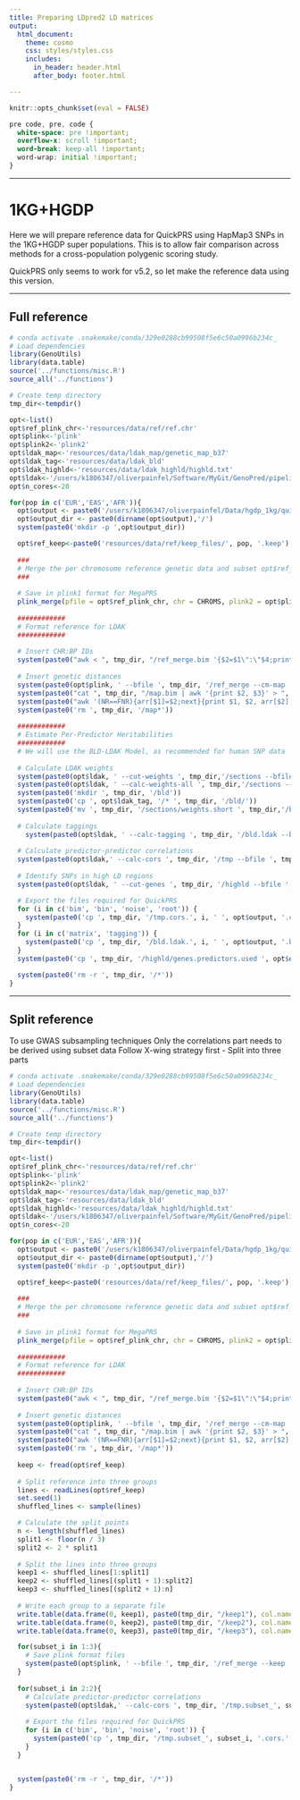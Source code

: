 ```yaml
---
title: Preparing LDpred2 LD matrices
output: 
  html_document:
    theme: cosmo
    css: styles/styles.css
    includes:
      in_header: header.html
      after_body: footer.html

---
```


```r
knitr::opts_chunk$set(eval = FALSE)
```

```css
pre code, pre, code {
  white-space: pre !important;
  overflow-x: scroll !important;
  word-break: keep-all !important;
  word-wrap: initial !important;
}
```

***

# 1KG+HGDP

Here we will prepare reference data for QuickPRS using HapMap3 SNPs in the 1KG+HGDP super populations. This is to allow fair comparison across methods for a cross-population polygenic scoring study. 

QuickPRS only seems to work for v5.2, so let make the reference data using this version.

***

## Full reference

```r
# conda activate .snakemake/conda/329e0288cb99508f5e6c50a0996b234c_
# Load dependencies
library(GenoUtils)
library(data.table)
source('../functions/misc.R')
source_all('../functions')

# Create temp directory
tmp_dir<-tempdir()

opt<-list()
opt$ref_plink_chr<-'resources/data/ref/ref.chr'
opt$plink<-'plink'
opt$plink2<-'plink2'
opt$ldak_map<-'resources/data/ldak_map/genetic_map_b37'
opt$ldak_tag<-'resources/data/ldak_bld'
opt$ldak_highld<-'resources/data/ldak_highld/highld.txt'
opt$ldak<-'/users/k1806347/oliverpainfel/Software/MyGit/GenoPred/pipeline/resources/software/ldak5.2/ldak5.2.linux'
opt$n_cores<-20

for(pop in c('EUR','EAS','AFR')){
  opt$output <- paste0('/users/k1806347/oliverpainfel/Data/hgdp_1kg/quickprs/hm3/', pop, '/', pop)
  opt$output_dir <- paste0(dirname(opt$output),'/')
  system(paste0('mkdir -p ',opt$output_dir))

  opt$ref_keep<-paste0('resources/data/ref/keep_files/', pop, '.keep')
  
  ###
  # Merge the per chromosome reference genetic data and subset opt$ref_keep
  ###
  
  # Save in plink1 format for MegaPRS
  plink_merge(pfile = opt$ref_plink_chr, chr = CHROMS, plink2 = opt$plink2, keep = opt$ref_keep, make_bed =T, out = paste0(tmp_dir, '/ref_merge'))
  
  ############
  # Format reference for LDAK
  ############
  
  # Insert CHR:BP IDs
  system(paste0("awk < ", tmp_dir, "/ref_merge.bim '{$2=$1\":\"$4;print $0}' > ", tmp_dir, '/tmp.bim; mv ', tmp_dir, '/tmp.bim ', tmp_dir, '/ref_merge.bim'))
  
  # Insert genetic distances
  system(paste0(opt$plink, ' --bfile ', tmp_dir, '/ref_merge --cm-map ', opt$ldak_map,'/genetic_map_chr@_combined_b37.txt --make-bed --out ', tmp_dir, '/map'))
  system(paste0("cat ", tmp_dir, "/map.bim | awk '{print $2, $3}' > ", tmp_dir, '/map.all'))
  system(paste0("awk '(NR==FNR){arr[$1]=$2;next}{print $1, $2, arr[$2], $4, $5, $6}' ", tmp_dir, '/map.all ', tmp_dir, '/ref_merge.bim > ', tmp_dir, '/tmp.bim; mv ', tmp_dir, '/tmp.bim ', tmp_dir, '/ref_merge.bim'))
  system(paste0('rm ', tmp_dir, '/map*'))
  
  ############
  # Estimate Per-Predictor Heritabilities
  ############
  # We will use the BLD-LDAK Model, as recommended for human SNP data
  
  # Calculate LDAK weights
  system(paste0(opt$ldak, ' --cut-weights ', tmp_dir,'/sections --bfile ', tmp_dir, '/ref_merge --max-threads ', opt$n_cores))
  system(paste0(opt$ldak, ' --calc-weights-all ', tmp_dir,'/sections --bfile ', tmp_dir, '/ref_merge --max-threads ', opt$n_cores))
  system(paste0('mkdir ', tmp_dir, '/bld'))
  system(paste0('cp ', opt$ldak_tag, '/* ', tmp_dir, '/bld/'))
  system(paste0('mv ', tmp_dir, '/sections/weights.short ', tmp_dir,'/bld/bld65'))
  
  # Calculate taggings
    system(paste0(opt$ldak, ' --calc-tagging ', tmp_dir, '/bld.ldak --bfile ', tmp_dir, '/ref_merge --ignore-weights YES --power -.25 --annotation-number 65 --annotation-prefix ', tmp_dir, '/bld/bld --window-cm 1 --save-matrix YES --max-threads ', opt$n_cores))
    
  # Calculate predictor-predictor correlations
  system(paste0(opt$ldak,' --calc-cors ', tmp_dir, '/tmp --bfile ', tmp_dir, '/ref_merge --window-cm 3 --max-threads ', opt$n_cores))
    
  # Identify SNPs in high LD regions
  system(paste0(opt$ldak, ' --cut-genes ', tmp_dir, '/highld --bfile ', tmp_dir, '/ref_merge --genefile ', opt$ldak_highld, ' --max-threads ', opt$n_cores))

  # Export the files required for QuickPRS
  for (i in c('bim', 'bin', 'noise', 'root')) {
    system(paste0('cp ', tmp_dir, '/tmp.cors.', i, ' ', opt$output, '.cors.', i))
  }
  for (i in c('matrix', 'tagging')) {
    system(paste0('cp ', tmp_dir, '/bld.ldak.', i, ' ', opt$output, '.bld.ldak.quickprs.', i))
  }
  system(paste0('cp ', tmp_dir, '/highld/genes.predictors.used ', opt$output_dir, '/highld.snps'))

  system(paste0('rm -r ', tmp_dir, '/*'))
}

```

***

## Split reference

To use GWAS subsampling techniques
Only the correlations part needs to be derived using subset data
Follow X-wing strategy first - Split into three parts

```r
# conda activate .snakemake/conda/329e0288cb99508f5e6c50a0996b234c_
# Load dependencies
library(GenoUtils)
library(data.table)
source('../functions/misc.R')
source_all('../functions')

# Create temp directory
tmp_dir<-tempdir()

opt<-list()
opt$ref_plink_chr<-'resources/data/ref/ref.chr'
opt$plink<-'plink'
opt$plink2<-'plink2'
opt$ldak_map<-'resources/data/ldak_map/genetic_map_b37'
opt$ldak_tag<-'resources/data/ldak_bld'
opt$ldak_highld<-'resources/data/ldak_highld/highld.txt'
opt$ldak<-'/users/k1806347/oliverpainfel/Software/MyGit/GenoPred/pipeline/resources/software/ldak5.2/ldak5.2.linux'
opt$n_cores<-20

for(pop in c('EUR','EAS','AFR')){
  opt$output <- paste0('/users/k1806347/oliverpainfel/Data/hgdp_1kg/quickprs/hm3_subset/', pop, '/', pop)
  opt$output_dir <- paste0(dirname(opt$output),'/')
  system(paste0('mkdir -p ',opt$output_dir))

  opt$ref_keep<-paste0('resources/data/ref/keep_files/', pop, '.keep')
  
  ###
  # Merge the per chromosome reference genetic data and subset opt$ref_keep
  ###
  
  # Save in plink1 format for MegaPRS
  plink_merge(pfile = opt$ref_plink_chr, chr = CHROMS, plink2 = opt$plink2, keep = opt$ref_keep, make_bed =T, out = paste0(tmp_dir, '/ref_merge'))
  
  ############
  # Format reference for LDAK
  ############
  
  # Insert CHR:BP IDs
  system(paste0("awk < ", tmp_dir, "/ref_merge.bim '{$2=$1\":\"$4;print $0}' > ", tmp_dir, '/tmp.bim; mv ', tmp_dir, '/tmp.bim ', tmp_dir, '/ref_merge.bim'))
  
  # Insert genetic distances
  system(paste0(opt$plink, ' --bfile ', tmp_dir, '/ref_merge --cm-map ', opt$ldak_map,'/genetic_map_chr@_combined_b37.txt --make-bed --out ', tmp_dir, '/map'))
  system(paste0("cat ", tmp_dir, "/map.bim | awk '{print $2, $3}' > ", tmp_dir, '/map.all'))
  system(paste0("awk '(NR==FNR){arr[$1]=$2;next}{print $1, $2, arr[$2], $4, $5, $6}' ", tmp_dir, '/map.all ', tmp_dir, '/ref_merge.bim > ', tmp_dir, '/tmp.bim; mv ', tmp_dir, '/tmp.bim ', tmp_dir, '/ref_merge.bim'))
  system(paste0('rm ', tmp_dir, '/map*'))
  
  keep <- fread(opt$ref_keep)
  
  # Split reference into three groups
  lines <- readLines(opt$ref_keep)
  set.seed(1)
  shuffled_lines <- sample(lines)

  # Calculate the split points
  n <- length(shuffled_lines)
  split1 <- floor(n / 3)
  split2 <- 2 * split1
  
  # Split the lines into three groups
  keep1 <- shuffled_lines[1:split1]
  keep2 <- shuffled_lines[(split1 + 1):split2]
  keep3 <- shuffled_lines[(split2 + 1):n]
  
  # Write each group to a separate file
  write.table(data.frame(0, keep1), paste0(tmp_dir, "/keep1"), col.names = F, row.names = F, quote = F)
  write.table(data.frame(0, keep2), paste0(tmp_dir, "/keep2"), col.names = F, row.names = F, quote = F)
  write.table(data.frame(0, keep3), paste0(tmp_dir, "/keep3"), col.names = F, row.names = F, quote = F)

  for(subset_i in 1:3){
    # Save plink format files
    system(paste0(opt$plink, ' --bfile ', tmp_dir, '/ref_merge --keep ', tmp_dir, '/keep', subset_i, ' --make-bed --out ', opt$output, '.subset_', subset_i))
  }
  
  for(subset_i in 2:2){
    # Calculate predictor-predictor correlations
    system(paste0(opt$ldak,' --calc-cors ', tmp_dir, '/tmp.subset_', subset_i, ' --keep ', tmp_dir, '/keep', subset_i, ' --bfile ', tmp_dir, '/ref_merge --window-cm 3 --max-threads ', opt$n_cores))
      
    # Export the files required for QuickPRS
    for (i in c('bim', 'bin', 'noise', 'root')) {
      system(paste0('cp ', tmp_dir, '/tmp.subset_', subset_i, '.cors.', i, ' ', opt$output, '.subset_', subset_i, '.cors.', i))
    }
  }


  system(paste0('rm -r ', tmp_dir, '/*'))
}

```
